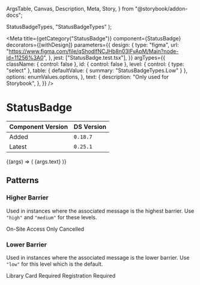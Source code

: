   ArgsTable,
  Canvas,
  Description,
  Meta,
  Story,
} from "@storybook/addon-docs";


  StatusBadgeTypes,
  "StatusBadgeTypes"
);

<Meta
  title={getCategory("StatusBadge")}
  component={StatusBadge}
  decorators={[withDesign]}
  parameters={{
    design: {
      type: "figma",
      url: "https://www.figma.com/file/qShodlfNCJHb8n03IFyApM/Main?node-id=11256%3A0",
    },
    jest: ["StatusBadge.test.tsx"],
  }}
  argTypes={{
    className: { control: false },
    id: { control: false },
    level: {
      control: { type: "select" },
      table: { defaultValue: { summary: "StatusBadgeTypes.Low" } },
      options: enumValues.options,
    },
    text: {
      description: "Only used for Storybook",
    },
  }}
/>

# StatusBadge

| Component Version | DS Version |
| ----------------- | ---------- |
| Added             | `0.18.7`   |
| Latest            | `0.25.1`   |

<Description of={StatusBadge} />

<Canvas withToolbar>
  <Story
    name="StatusBadge"
    args={{
      className: undefined,
      id: "statusBadge-id",
      level: "StatusBadgeTypes.Low",
      text: "Registration Required",
    }}
  >
    {(args) => (
      <StatusBadge level={enumValues.getValue(args.level)}>
        {args.text}
      </StatusBadge>
    )}
  </Story>
</Canvas>

<ArgsTable story="StatusBadge" />

## Patterns

### Higher Barrier

Used in instances where the associated message is the highest barrier. Use
`"high"` and `"medium"` for these levels.

<Canvas>
  <DSProvider>
    <VStack spacing="s" align="stretch">
      <StatusBadge level={StatusBadgeTypes.High}>
        On-Site Access Only
      </StatusBadge>
      <StatusBadge level={StatusBadgeTypes.Medium}>Cancelled</StatusBadge>
    </VStack>
  </DSProvider>
</Canvas>

### Lower Barrier

Used in instances where the associated message is the lower barrier. Use
`"low"` for this level which is the default.

<Canvas>
  <DSProvider>
    <VStack spacing="s" align="stretch">
      <StatusBadge>Library Card Required</StatusBadge>
      <StatusBadge>Registration Required</StatusBadge>
    </VStack>
  </DSProvider>
</Canvas>

